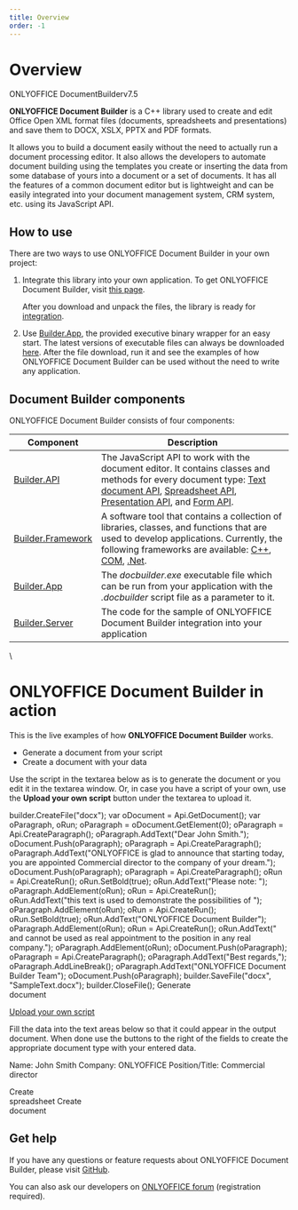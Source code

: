 ```yaml
---
title: Overview
order: -1
---
```

# Overview

ONLYOFFICE DocumentBuilderv7.5

**ONLYOFFICE Document Builder** is a C++ library used to create and edit Office Open XML format files (documents, spreadsheets and presentations) and save them to DOCX, XSLX, PPTX and PDF formats.

It allows you to build a document easily without the need to actually run a document processing editor. It also allows the developers to automate document building using the templates you create or inserting the data from some database of yours into a document or a set of documents. It has all the features of a common document editor but is lightweight and can be easily integrated into your document management system, CRM system, etc. using its JavaScript API.

## How to use

There are two ways to use ONLYOFFICE Document Builder in your own project:

1. Integrate this library into your own application. To get ONLYOFFICE Document Builder, visit [this page](/docbuilder/getbuilder).

   After you download and unpack the files, the library is ready for [integration](/docbuilder/framework).

2. Use [Builder.App](/docbuilder/integrationapi/default), the provided executive binary wrapper for an easy start. The latest versions of executable files can always be downloaded [here](https://www.onlyoffice.com/document-builder.aspx). After the file download, run it and see the examples of how ONLYOFFICE Document Builder can be used without the need to write any application.

## Document Builder components

ONLYOFFICE Document Builder consists of four components:

| Component                                                | Description                                                                                                                                                                                                                                                                                          |
| -------------------------------------------------------- | ---------------------------------------------------------------------------------------------------------------------------------------------------------------------------------------------------------------------------------------------------------------------------------------------------- |
| [Builder.API](/docbuilder/gettingstarted)                | The JavaScript API to work with the document editor. It contains classes and methods for every document type: [Text document API](/docbuilder/textdocumentapi), [Spreadsheet API](/docbuilder/spreadsheetapi), [Presentation API](/docbuilder/presentationapi), and [Form API](/docbuilder/formapi). |
| [Builder.Framework](/docbuilder/framework)               | A software tool that contains a collection of libraries, classes, and functions that are used to develop applications. Currently, the following frameworks are available: [C++](/docbuilder/integrationapi/c), [COM](/docbuilder/integrationapi/com), [.Net](/docbuilder/integrationapi/net).        |
| [Builder.App](/docbuilder/integrationapi/default)        | The *docbuilder.exe* executable file which can be run from your application with the *.docbuilder* script file as a parameter to it.                                                                                                                                                                 |
| [Builder.Server](/docbuilder/integratingdocumentbuilder) | The code for the sample of ONLYOFFICE Document Builder integration into your application                                                                                                                                                                                                             |

\


# ONLYOFFICE Document Builder in action

This is the live examples of how **ONLYOFFICE Document Builder** works.

* Generate a document from your script
* Create a document with your data

Use the script in the textarea below as is to generate the document or you edit it in the textarea window. Or, in case you have a script of your own, use the **Upload your own script** button under the textarea to upload it.

builder.CreateFile("docx");
var oDocument = Api.GetDocument();
var oParagraph, oRun;
oParagraph = oDocument.GetElement(0);
oParagraph = Api.CreateParagraph();
oParagraph.AddText("Dear John Smith.");
oDocument.Push(oParagraph);
oParagraph = Api.CreateParagraph();
oParagraph.AddText("ONLYOFFICE is glad to announce that starting today, you are appointed Commercial director to the company of your dream.");
oDocument.Push(oParagraph);
oParagraph = Api.CreateParagraph();
oRun = Api.CreateRun();
oRun.SetBold(true);
oRun.AddText("Please note: ");
oParagraph.AddElement(oRun);
oRun = Api.CreateRun();
oRun.AddText("this text is used to demonstrate the possibilities of ");
oParagraph.AddElement(oRun);
oRun = Api.CreateRun();
oRun.SetBold(true);
oRun.AddText("ONLYOFFICE Document Builder");
oParagraph.AddElement(oRun);
oRun = Api.CreateRun();
oRun.AddText(" and cannot be used as real appointment to the position in any real company.");
oParagraph.AddElement(oRun);
oDocument.Push(oParagraph);
oParagraph = Api.CreateParagraph();
oParagraph.AddText("Best regards,");
oParagraph.AddLineBreak();
oParagraph.AddText("ONLYOFFICE Document Builder Team");
oDocument.Push(oParagraph);
builder.SaveFile("docx", "SampleText.docx");
builder.CloseFile(); Generate\
document

[Upload your own script]()

Fill the data into the text areas below so that it could appear in the output document. When done use the buttons to the right of the fields to create the appropriate document type with your entered data.

Name: John Smith Company: ONLYOFFICE Position/Title: Commercial director

Create\
spreadsheet Create\
document

## Get help

If you have any questions or feature requests about ONLYOFFICE Document Builder, please visit [GitHub](https://github.com/ONLYOFFICE/DocumentBuilder/issues).

You can also ask our developers on [ONLYOFFICE forum](https://forum.onlyoffice.com/c/document-builder/37) (registration required).
